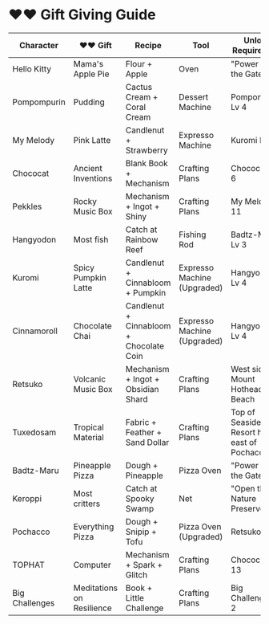 # ❤️❤️ Gift Giving Guide

| Character | ❤️❤️ Gift | Recipe | Tool | Unlock Requirement |
| --- | --- | --- | --- | --- |
| Hello Kitty | Mama's Apple Pie | Flour + Apple | Oven | "Power Up the Gate" |
| Pompompurin | Pudding | Cactus Cream + Coral Cream | Dessert Machine | Pompompurin Lv 4 |
| My Melody | Pink Latte | Candlenut + Strawberry | Expresso Machine | Kuromi Lv 6 |
| Chococat | Ancient Inventions | Blank Book + Mechanism | Crafting Plans | Chococat Lv 6 |
| Pekkles | Rocky Music Box | Mechanism + Ingot + Shiny | Crafting Plans | My Melody Lv 11 |
| Hangyodon | Most fish | Catch at Rainbow Reef | Fishing Rod | Badtz-Maru Lv 3 |
| Kuromi | Spicy Pumpkin Latte | Candlenut + Cinnabloom + Pumpkin | Expresso Machine (Upgraded) | Hangyodon Lv 4 |
| Cinnamoroll | Chocolate Chai | Candlenut + Cinnabloom + Chocolate Coin | Expresso Machine (Upgraded) | Hangyodon Lv 4 |
| Retsuko | Volcanic Music Box | Mechanism + Ingot + Obsidian Shard | Crafting Plans | West side of Mount Hothead Beach |
| Tuxedosam | Tropical Material | Fabric + Feather + Sand Dollar | Crafting Plans| Top of Seaside Resort hill east of Pochacco |
| Badtz-Maru | Pineapple Pizza | Dough + Pineapple | Pizza Oven | "Power Up the Gate" |
| Keroppi | Most critters | Catch at Spooky Swamp | Net | "Open the Nature Preserve" |
| Pochacco | Everything Pizza | Dough + Snipip + Tofu | Pizza Oven (Upgraded) | Retsuko Lv 9 |
| TOPHAT | Computer | Mechanism + Spark + Glitch | Crafting Plans | Chococat Lv 13 |
| Big Challenges | Meditations on Resilience | Book + Little Challenge | Crafting Plans | Big Challenges Lv 2 |